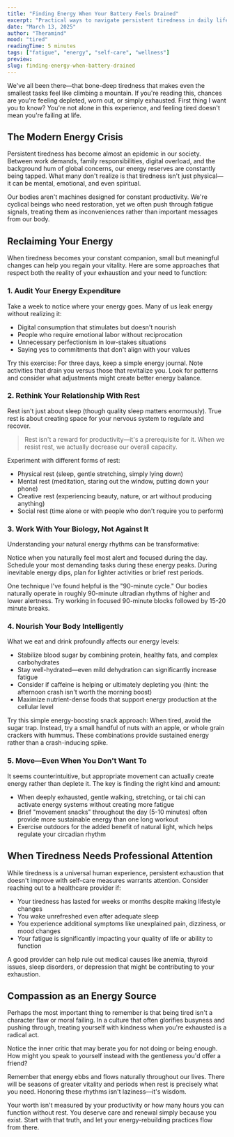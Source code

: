 ```yaml
---
title: "Finding Energy When Your Battery Feels Drained"
excerpt: "Practical ways to navigate persistent tiredness in daily life"
date: "March 13, 2025"
author: "Theramind"
mood: "tired"
readingTime: 5 minutes
tags: ["fatigue", "energy", "self-care", "wellness"]
preview:
slug: finding-energy-when-battery-drained
---
```


We've all been there—that bone-deep tiredness that makes even the smallest tasks feel like climbing a mountain. If you're reading this, chances are you're feeling depleted, worn out, or simply exhausted. First thing I want you to know? You're not alone in this experience, and feeling tired doesn't mean you're failing at life.

## The Modern Energy Crisis

Persistent tiredness has become almost an epidemic in our society. Between work demands, family responsibilities, digital overload, and the background hum of global concerns, our energy reserves are constantly being tapped. What many don't realize is that tiredness isn't just physical—it can be mental, emotional, and even spiritual.

Our bodies aren't machines designed for constant productivity. We're cyclical beings who need restoration, yet we often push through fatigue signals, treating them as inconveniences rather than important messages from our body.

## Reclaiming Your Energy

When tiredness becomes your constant companion, small but meaningful changes can help you regain your vitality. Here are some approaches that respect both the reality of your exhaustion and your need to function:

### 1. Audit Your Energy Expenditure

Take a week to notice where your energy goes. Many of us leak energy without realizing it:

- Digital consumption that stimulates but doesn't nourish
- People who require emotional labor without reciprocation
- Unnecessary perfectionism in low-stakes situations
- Saying yes to commitments that don't align with your values

Try this exercise: For three days, keep a simple energy journal. Note activities that drain you versus those that revitalize you. Look for patterns and consider what adjustments might create better energy balance.

### 2. Rethink Your Relationship With Rest

Rest isn't just about sleep (though quality sleep matters enormously). True rest is about creating space for your nervous system to regulate and recover.

> Rest isn't a reward for productivity—it's a prerequisite for it. When we resist rest, we actually decrease our overall capacity.

Experiment with different forms of rest:

- Physical rest (sleep, gentle stretching, simply lying down)
- Mental rest (meditation, staring out the window, putting down your phone)
- Creative rest (experiencing beauty, nature, or art without producing anything)
- Social rest (time alone or with people who don't require you to perform)

### 3. Work With Your Biology, Not Against It

Understanding your natural energy rhythms can be transformative:

Notice when you naturally feel most alert and focused during the day. Schedule your most demanding tasks during these energy peaks. During inevitable energy dips, plan for lighter activities or brief rest periods.

One technique I've found helpful is the "90-minute cycle." Our bodies naturally operate in roughly 90-minute ultradian rhythms of higher and lower alertness. Try working in focused 90-minute blocks followed by 15-20 minute breaks.

### 4. Nourish Your Body Intelligently

What we eat and drink profoundly affects our energy levels:

- Stabilize blood sugar by combining protein, healthy fats, and complex carbohydrates
- Stay well-hydrated—even mild dehydration can significantly increase fatigue
- Consider if caffeine is helping or ultimately depleting you (hint: the afternoon crash isn't worth the morning boost)
- Maximize nutrient-dense foods that support energy production at the cellular level

Try this simple energy-boosting snack approach: When tired, avoid the sugar trap. Instead, try a small handful of nuts with an apple, or whole grain crackers with hummus. These combinations provide sustained energy rather than a crash-inducing spike.

### 5. Move—Even When You Don't Want To

It seems counterintuitive, but appropriate movement can actually create energy rather than deplete it. The key is finding the right kind and amount:

- When deeply exhausted, gentle walking, stretching, or tai chi can activate energy systems without creating more fatigue
- Brief "movement snacks" throughout the day (5-10 minutes) often provide more sustainable energy than one long workout
- Exercise outdoors for the added benefit of natural light, which helps regulate your circadian rhythm

## When Tiredness Needs Professional Attention

While tiredness is a universal human experience, persistent exhaustion that doesn't improve with self-care measures warrants attention. Consider reaching out to a healthcare provider if:

- Your tiredness has lasted for weeks or months despite making lifestyle changes
- You wake unrefreshed even after adequate sleep
- You experience additional symptoms like unexplained pain, dizziness, or mood changes
- Your fatigue is significantly impacting your quality of life or ability to function

A good provider can help rule out medical causes like anemia, thyroid issues, sleep disorders, or depression that might be contributing to your exhaustion.

## Compassion as an Energy Source

Perhaps the most important thing to remember is that being tired isn't a character flaw or moral failing. In a culture that often glorifies busyness and pushing through, treating yourself with kindness when you're exhausted is a radical act.

Notice the inner critic that may berate you for not doing or being enough. How might you speak to yourself instead with the gentleness you'd offer a friend?

Remember that energy ebbs and flows naturally throughout our lives. There will be seasons of greater vitality and periods when rest is precisely what you need. Honoring these rhythms isn't laziness—it's wisdom.

Your worth isn't measured by your productivity or how many hours you can function without rest. You deserve care and renewal simply because you exist. Start with that truth, and let your energy-rebuilding practices flow from there.
